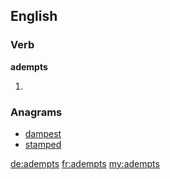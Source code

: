 ==English==

===Verb===
'''adempts'''

# {{en-third-person singular of|adempt}}

===Anagrams===
* [[dampest#English|dampest]]
* [[stamped#English|stamped]]

[[de:adempts]]
[[fr:adempts]]
[[my:adempts]]